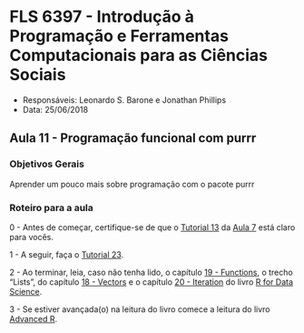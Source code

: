 #  FLS 6397 - Introdução à Programação e Ferramentas Computacionais para as Ciências Sociais

- Responsáveis: Leonardo S. Barone e Jonathan Phillips
- Data: 25/06/2018

## Aula 11 - Programação funcional com purrr

### Objetivos Gerais

Aprender um pouco mais sobre programação com o pacote purrr

### Roteiro para a aula

0 - Antes de começar, certifique-se de que o [Tutorial 13](https://github.com/leobarone/FLS6397_2018/blob/master/tutorials/tutorial13.Rmd) da [Aula 7](https://github.com/leobarone/FLS6397_2018/blob/master/classes/class07.md) está claro para vocês.

1 - A seguir, faça o [Tutorial 23](https://github.com/leobarone/FLS6397_2018/blob/master/tutorials/tutorial23.Rmd).

2 - Ao terminar, leia, caso não tenha lido, o capítulo [19 - Functions](http://r4ds.had.co.nz/functions.html), o trecho "Lists", do capítulo [18 - Vectors](http://r4ds.had.co.nz/vectors.html#lists) e o capítulo [20 - Iteration](http://r4ds.had.co.nz/iteration.html) do livro [R for Data Science](http://r4ds.had.co.nz).

3 - Se estiver avançada(o) na leitura do livro comece a leitura do livro [Advanced R](http://adv-r.had.co.nz/Functional-programming.html).



